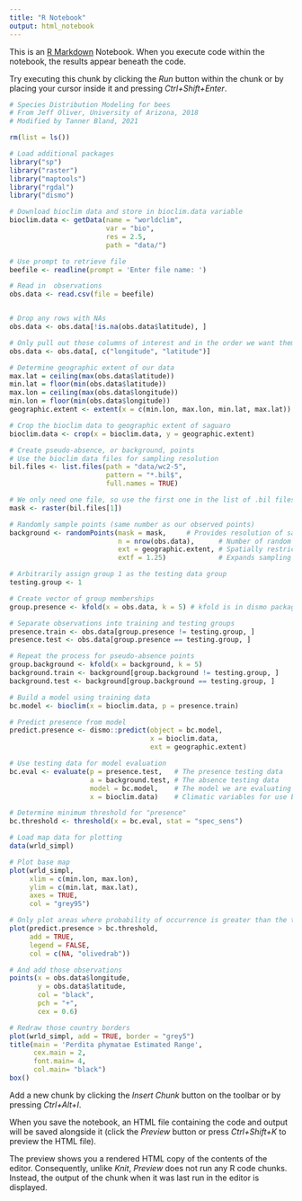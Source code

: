 ---
title: "R Notebook"
output: html_notebook
---

This is an [R Markdown](http://rmarkdown.rstudio.com) Notebook. When you execute code within the notebook, the results appear beneath the code. 

Try executing this chunk by clicking the *Run* button within the chunk or by placing your cursor inside it and pressing *Ctrl+Shift+Enter*. 

```{r}
# Species Distribution Modeling for bees
# From Jeff Oliver, University of Arizona, 2018
# Modified by Tanner Bland, 2021

rm(list = ls())

# Load additional packages
library("sp")
library("raster")
library("maptools")
library("rgdal")
library("dismo")

# Download bioclim data and store in bioclim.data variable
bioclim.data <- getData(name = "worldclim",
                        var = "bio",
                        res = 2.5,
                        path = "data/")

# Use prompt to retrieve file
beefile <- readline(prompt = 'Enter file name: ')

# Read in  observations
obs.data <- read.csv(file = beefile)


# Drop any rows with NAs
obs.data <- obs.data[!is.na(obs.data$latitude), ]

# Only pull out those columns of interest and in the order we want them
obs.data <- obs.data[, c("longitude", "latitude")]

# Determine geographic extent of our data
max.lat = ceiling(max(obs.data$latitude))
min.lat = floor(min(obs.data$latitude))
max.lon = ceiling(max(obs.data$longitude))
min.lon = floor(min(obs.data$longitude))
geographic.extent <- extent(x = c(min.lon, max.lon, min.lat, max.lat))

# Crop the bioclim data to geographic extent of saguaro
bioclim.data <- crop(x = bioclim.data, y = geographic.extent)

# Create pseudo-absence, or background, points
# Use the bioclim data files for sampling resolution
bil.files <- list.files(path = "data/wc2-5",
                        pattern = "*.bil$",
                        full.names = TRUE)

# We only need one file, so use the first one in the list of .bil files
mask <- raster(bil.files[1])

# Randomly sample points (same number as our observed points)
background <- randomPoints(mask = mask,     # Provides resolution of sampling points
                           n = nrow(obs.data),      # Number of random points
                           ext = geographic.extent, # Spatially restricts sampling
                           extf = 1.25)             # Expands sampling a little bit

# Arbitrarily assign group 1 as the testing data group
testing.group <- 1

# Create vector of group memberships
group.presence <- kfold(x = obs.data, k = 5) # kfold is in dismo package

# Separate observations into training and testing groups
presence.train <- obs.data[group.presence != testing.group, ]
presence.test <- obs.data[group.presence == testing.group, ]

# Repeat the process for pseudo-absence points
group.background <- kfold(x = background, k = 5)
background.train <- background[group.background != testing.group, ]
background.test <- background[group.background == testing.group, ]

# Build a model using training data
bc.model <- bioclim(x = bioclim.data, p = presence.train)

# Predict presence from model
predict.presence <- dismo::predict(object = bc.model,
                                   x = bioclim.data,
                                   ext = geographic.extent)

# Use testing data for model evaluation
bc.eval <- evaluate(p = presence.test,   # The presence testing data
                    a = background.test, # The absence testing data
                    model = bc.model,    # The model we are evaluating
                    x = bioclim.data)    # Climatic variables for use by model

# Determine minimum threshold for "presence"
bc.threshold <- threshold(x = bc.eval, stat = "spec_sens")

# Load map data for plotting
data(wrld_simpl)

# Plot base map
plot(wrld_simpl,
     xlim = c(min.lon, max.lon),
     ylim = c(min.lat, max.lat),
     axes = TRUE,
     col = "grey95")

# Only plot areas where probability of occurrence is greater than the threshold
plot(predict.presence > bc.threshold,
     add = TRUE,
     legend = FALSE,
     col = c(NA, "olivedrab"))

# And add those observations
points(x = obs.data$longitude,
       y = obs.data$latitude,
       col = "black",
       pch = "+",
       cex = 0.6)

# Redraw those country borders
plot(wrld_simpl, add = TRUE, border = "grey5")
title(main = 'Perdita phymatae Estimated Range',
      cex.main = 2,  
      font.main= 4,
      col.main= "black")
box()
```

Add a new chunk by clicking the *Insert Chunk* button on the toolbar or by pressing *Ctrl+Alt+I*.

When you save the notebook, an HTML file containing the code and output will be saved alongside it (click the *Preview* button or press *Ctrl+Shift+K* to preview the HTML file).

The preview shows you a rendered HTML copy of the contents of the editor. Consequently, unlike *Knit*, *Preview* does not run any R code chunks. Instead, the output of the chunk when it was last run in the editor is displayed.
